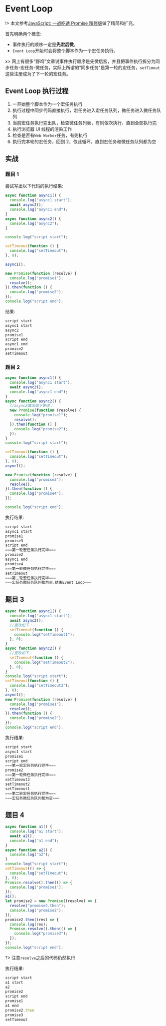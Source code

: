 # Event Loop

!> 本文参考[JavaScript: 一战吃透 Promise 精修版](https://juejin.cn/post/7189978888934522935?share_token=69be7ae1-a730-44d2-87f9-fa958bca68c3)做了精简和扩充。

首先明确两个概念:

- 事件执行的顺序一定是**先宏后微**。
- `Event Loop`开始时会将整个脚本作为一个宏任务执行。

x> 网上有很多"野鸡"文章说事件执行顺序是先微后宏，并且把事件执行拆分为同步任务-宏任务-微任务，实际上所谓的"同步任务"是第一轮的宏任务，`setTimout`这些注册成为了下一轮的宏任务。

## Event Loop 执行过程

1. 一开始整个脚本作为一个宏任务执行
1. 执行过程中同步代码直接执行，宏任务进入宏任务队列，微任务进入微任务队列
1. 当前宏任务执行完出队，检查微任务列表，有则依次执行，直到全部执行完
1. 执行浏览器 UI 线程的渲染工作
1. 检查是否有`Web Worker`任务，有则执行
1. 执行完本轮的宏任务，回到 2，依此循环，直到宏任务和微任务队列都为空

## 实战

### 题目 1

尝试写出以下代码的执行结果:

```js
async function async1() {
  console.log("async1 start");
  await async2();
  console.log("async1 end");
}
async function async2() {
  console.log("async2");
}

console.log("script start");

setTimeout(function () {
  console.log("setTimeout");
}, 0);

async1();

new Promise(function (resolve) {
  console.log("promise1");
  resolve();
}).then(function () {
  console.log("promise2");
});
console.log("script end");
```

结果:

```js
script start
async1 start
async2
promise1
script end
async1 end
promise2
setTimeout
```

### 题目 2

```js
async function async1() {
  console.log("async1 start");
  await async2();
  console.log("async1 end");
}
async function async2() {
  //async2做出如下更改：
  new Promise(function (resolve) {
    console.log("promise1");
    resolve();
  }).then(function () {
    console.log("promise2");
  });
}
console.log("script start");

setTimeout(function () {
  console.log("setTimeout");
}, 0);
async1();

new Promise(function (resolve) {
  console.log("promise3");
  resolve();
}).then(function () {
  console.log("promise4");
});

console.log("script end");
```

执行结果:

```javascript
script start
async1 start
promise1
promise3
script end
===第一轮宏任务执行完毕===
promise2
async1 end
promise4
===第一轮微任务执行完毕===
setTimeout
===第二轮宏任务执行完毕===
===宏任务微任务队列都为空,结束Event Loop===
```

## 题目 3

```js
async function async1() {
  console.log("async1 start");
  await async2();
  //更改如下：
  setTimeout(function () {
    console.log("setTimeout1");
  }, 0);
}
async function async2() {
  //更改如下：
  setTimeout(function () {
    console.log("setTimeout2");
  }, 0);
}
console.log("script start");
setTimeout(function () {
  console.log("setTimeout3");
}, 0);
async1();
new Promise(function (resolve) {
  console.log("promise1");
  resolve();
}).then(function () {
  console.log("promise2");
});
console.log("script end");
```

执行结果:

```js
script start
async1 start
promise1
script end
===第一轮宏任务执行完毕===
promise2
===第一轮微任务执行完毕===
setTimeout3
setTimeout2
setTimeout1
===第二轮宏任务执行完毕===
===宏任务微任务队列都为空===
```

## 题目 4

```js
async function a1() {
  console.log("a1 start");
  await a2();
  console.log("a1 end");
}
async function a2() {
  console.log("a2");
}
console.log("script start");
setTimeout(() => {
  console.log("setTimeout");
}, 0);
Promise.resolve().then(() => {
  console.log("promise1");
});
a1();
let promise2 = new Promise((resolve) => {
  resolve("promise2.then");
  console.log("promise2");
});
promise2.then((res) => {
  console.log(res);
  Promise.resolve().then(() => {
    console.log("promise3");
  });
});
console.log("script end");
```

?> 注意`resolve`之后的代码仍然执行

执行结果:

```js
script start
a1 start
a2
promise2
script end
promise1
a1 end
promise2.then
promise3
setTimeout
```
